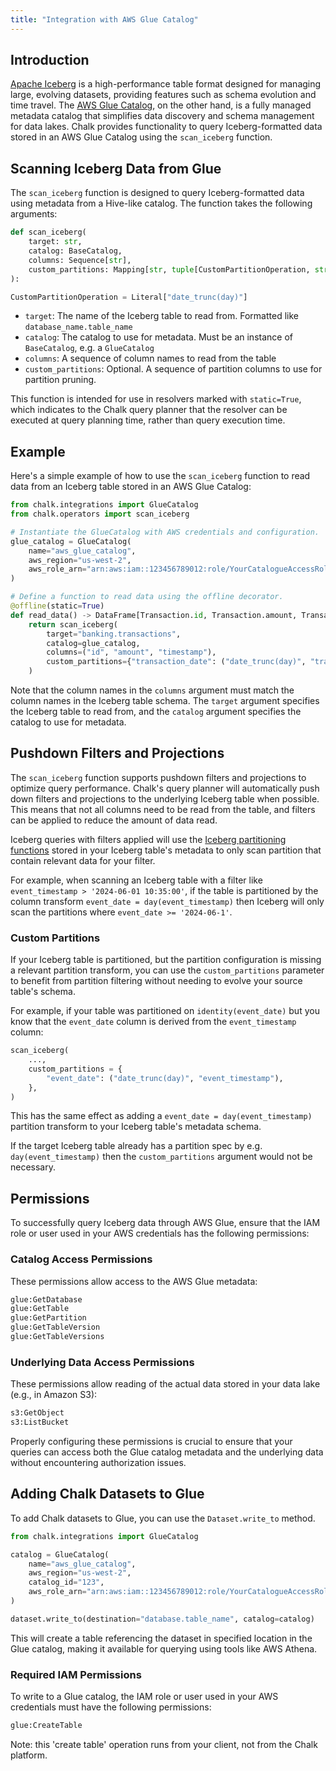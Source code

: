 ```yaml
---
title: "Integration with AWS Glue Catalog"
---
```


## Introduction

[Apache Iceberg](https://iceberg.apache.org/) is a high-performance table format designed for managing large,
evolving datasets, providing features such as schema evolution and time travel.
The [AWS Glue Catalog](https://docs.aws.amazon.com/glue/latest/dg/catalog-and-crawler.html),
on the other hand, is a fully managed metadata catalog that simplifies data discovery and schema management for data
lakes. Chalk provides functionality to query Iceberg-formatted data stored in an AWS Glue Catalog using the `scan_iceberg` function.

## Scanning Iceberg Data from Glue

The `scan_iceberg` function is designed to query Iceberg-formatted data using metadata from a Hive-like catalog. The function takes the following arguments:

```python
def scan_iceberg(
    target: str,
    catalog: BaseCatalog,
    columns: Sequence[str],
    custom_partitions: Mapping[str, tuple[CustomPartitionOperation, str]] = {}
):

CustomPartitionOperation = Literal["date_trunc(day)"]
```

- `target`: The name of the Iceberg table to read from. Formatted like `database_name.table_name`
- `catalog`: The catalog to use for metadata. Must be an instance of `BaseCatalog`, e.g. a `GlueCatalog`
- `columns`: A sequence of column names to read from the table
- `custom_partitions`: Optional. A sequence of partition columns to use for partition pruning.

This function is intended for use in resolvers marked with `static=True`, which indicates to the Chalk query planner
that the resolver can be executed at query planning time, rather than query execution time.

## Example

Here's a simple example of how to use the `scan_iceberg` function to read data from an Iceberg table stored in an AWS Glue Catalog:

```python
from chalk.integrations import GlueCatalog
from chalk.operators import scan_iceberg

# Instantiate the GlueCatalog with AWS credentials and configuration.
glue_catalog = GlueCatalog(
    name="aws_glue_catalog",
    aws_region="us-west-2",
    aws_role_arn="arn:aws:iam::123456789012:role/YourCatalogueAccessRole",
)

# Define a function to read data using the offline decorator.
@offline(static=True)
def read_data() -> DataFrame[Transaction.id, Transaction.amount, Transaction.timestamp]:
    return scan_iceberg(
        target="banking.transactions",
        catalog=glue_catalog,
        columns=("id", "amount", "timestamp"),
        custom_partitions={"transaction_date": ("date_trunc(day)", "transaction_timestamp")},
    )
```

Note that the column names in the `columns` argument must match the column names in the Iceberg table schema.
The `target` argument specifies the Iceberg table to read from, and the `catalog` argument specifies the catalog to use for metadata.

## Pushdown Filters and Projections

The `scan_iceberg` function supports pushdown filters and projections to optimize query performance.
Chalk's query planner will automatically push down filters and projections to the underlying Iceberg table when possible.
This means that not all columns need to be read from the table, and filters can be applied to reduce the amount of data read.

Iceberg queries with filters applied will use the [Iceberg partitioning functions](https://iceberg.apache.org/docs/1.8.1/partitioning/)
stored in your Iceberg table's metadata to only scan partition that contain relevant data for your filter.

For example, when scanning an Iceberg table with a filter like `event_timestamp > '2024-06-01 10:35:00'`, if the table is partitioned
by the column transform `event_date = day(event_timestamp)` then Iceberg will only scan the partitions where `event_date >= '2024-06-1'`.

### Custom Partitions

If your Iceberg table is partitioned, but the partition configuration is missing a relevant partition transform, you can use the
`custom_partitions` parameter to benefit from partition filtering without needing to evolve your source table's schema.

For example, if your table was partitioned on `identity(event_date)` but you know that the `event_date` column is derived from
the `event_timestamp` column:

```python
scan_iceberg(
    ...,
    custom_partitions = {
        "event_date": ("date_trunc(day)", "event_timestamp"),
    },
)
```

This has the same effect as adding a `event_date = day(event_timestamp)` partition transform to your Iceberg table's metadata schema.

If the target Iceberg table already has a partition spec by e.g. `day(event_timestamp)` then the `custom_partitions` argument would not be necessary.

## Permissions

To successfully query Iceberg data through AWS Glue, ensure that the IAM role or user used in your AWS credentials has the following permissions:

### Catalog Access Permissions

These permissions allow access to the AWS Glue metadata:

```txt
glue:GetDatabase
glue:GetTable
glue:GetPartition
glue:GetTableVersion
glue:GetTableVersions
```

### Underlying Data Access Permissions

These permissions allow reading of the actual data stored in your data lake (e.g., in Amazon S3):

```txt
s3:GetObject
s3:ListBucket
```

Properly configuring these permissions is crucial to ensure that your queries can access both the Glue
catalog metadata and the underlying data without encountering authorization issues.

## Adding Chalk Datasets to Glue

To add Chalk datasets to Glue, you can use the `Dataset.write_to` method.

```python
from chalk.integrations import GlueCatalog

catalog = GlueCatalog(
    name="aws_glue_catalog",
    aws_region="us-west-2",
    catalog_id="123",
    aws_role_arn="arn:aws:iam::123456789012:role/YourCatalogueAccessRole",
)

dataset.write_to(destination="database.table_name", catalog=catalog)
```

This will create a table referencing the dataset in specified location in the Glue catalog, making it available for querying
using tools like AWS Athena.

### Required IAM Permissions

To write to a Glue catalog, the IAM role or user used in your AWS credentials must have the following permissions:

```txt
glue:CreateTable
```

Note: this 'create table' operation runs from your client, not from the Chalk platform.

